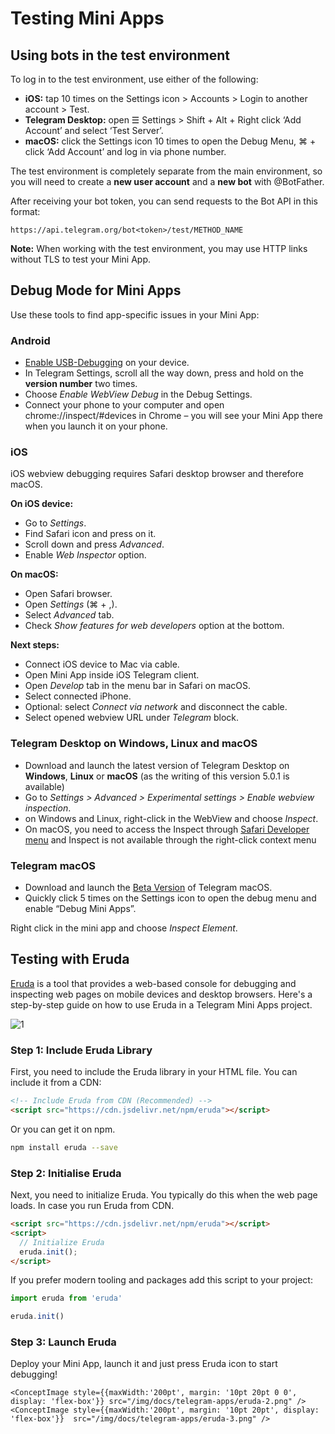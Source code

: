 
# Testing Mini Apps

## Using bots in the test environment

To log in to the test environment, use either of the following:

- **iOS:** tap 10 times on the Settings icon > Accounts > Login to another account > Test.
- **Telegram Desktop:** open ☰ Settings > Shift + Alt + Right click ‘Add Account’ and select ‘Test Server’.
- **macOS:** click the Settings icon 10 times to open the Debug Menu, ⌘ + click ‘Add Account’ and log in via phone number.

The test environment is completely separate from the main environment, so you will need to create a **new user account** and a **new bot** with @BotFather.

After receiving your bot token, you can send requests to the Bot API in this format:

`https://api.telegram.org/bot<token>/test/METHOD_NAME`

**Note:** When working with the test environment, you may use HTTP links without TLS to test your Mini App.

## Debug Mode for Mini Apps

Use these tools to find app-specific issues in your Mini App:

### Android

- [Enable USB-Debugging](https://developer.chrome.com/docs/devtools/remote-debugging/) on your device.
- In Telegram Settings, scroll all the way down, press and hold on the **version number** two times.
- Choose _Enable WebView Debug_ in the Debug Settings.
- Connect your phone to your computer and open chrome://inspect/#devices in Chrome – you will see your Mini App there when you launch it on your phone.

### iOS

iOS webview debugging requires Safari desktop browser and therefore macOS.

**On iOS device:**

- Go to _Settings_.
- Find Safari icon and press on it.
- Scroll down and press _Advanced_.
- Enable _Web Inspector_ option.

**On macOS:**

- Open Safari browser.
- Open _Settings_ (⌘ + ,).
- Select _Advanced_ tab.
- Check _Show features for web developers_ option at the bottom.

**Next steps:**

- Connect iOS device to Mac via cable.
- Open Mini App inside iOS Telegram client.
- Open _Develop_ tab in the menu bar in Safari on macOS.
- Select connected iPhone.
- Optional: select _Connect via network_ and disconnect the cable.
- Select opened webview URL under _Telegram_ block.

### Telegram Desktop on Windows, Linux and macOS

- Download and launch the latest version of Telegram Desktop on **Windows**, **Linux** or **macOS** (as the writing of this version 5.0.1 is available)
- Go to _Settings > Advanced > Experimental settings > Enable webview inspection_.
- on Windows and Linux, right-click in the WebView and choose _Inspect_.
- On macOS, you need to access the Inspect through [Safari Developer menu](https://support.apple.com/en-gb/guide/safari/sfri20948/mac)
  and Inspect is not available through the right-click context menu

### Telegram macOS

- Download and launch the [Beta Version](https://telegram.org/dl/macos/beta) of Telegram macOS.
- Quickly click 5 times on the Settings icon to open the debug menu and enable “Debug Mini Apps”.

Right click in the mini app and choose _Inspect Element_.

## Testing with Eruda

[Eruda](https://github.com/liriliri/eruda) is a tool that provides a web-based console for debugging and inspecting web pages on mobile devices and desktop browsers. Here's a step-by-step guide on how to use Eruda in a Telegram Mini Apps project.

![1](/img/docs/telegram-apps/eruda-1.png)

### Step 1: Include Eruda Library

First, you need to include the Eruda library in your HTML file. You can include it from a CDN:

```html
<!-- Include Eruda from CDN (Recommended) -->
<script src="https://cdn.jsdelivr.net/npm/eruda"></script>
```

Or you can get it on npm.

```bash npm2yarn
npm install eruda --save
```

### Step 2: Initialise Eruda

Next, you need to initialize Eruda. You typically do this when the web page loads. In case you run Eruda from CDN.

```html
<script src="https://cdn.jsdelivr.net/npm/eruda"></script>
<script>
  // Initialize Eruda
  eruda.init();
</script>

```

If you prefer modern tooling and packages add this script to your project:

```jsx
import eruda from 'eruda'

eruda.init()
```

### Step 3: Launch Eruda

Deploy your Mini App, launch it and just press Eruda icon to start debugging!

```mdx-code-block
<ConceptImage style={{maxWidth:'200pt', margin: '10pt 20pt 0 0', display: 'flex-box'}} src="/img/docs/telegram-apps/eruda-2.png" />
<ConceptImage style={{maxWidth:'200pt', margin: '10pt 20pt', display: 'flex-box'}}  src="/img/docs/telegram-apps/eruda-3.png" />
```
